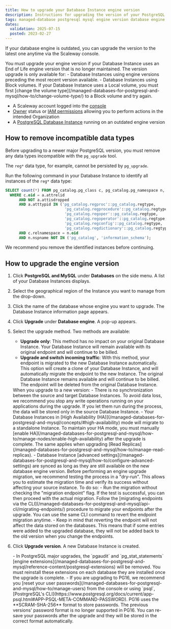 ```yaml
---
title: How to upgrade your Database Instance engine version
description: Instructions for upgrading the version of your PostgreSQL or MySQL database engine.
tags: managed-database postgresql mysql engine version database engine
dates:
  validation: 2025-07-15
  posted: 2023-02-27
---
```




If your database engine is outdated, you can upgrade the version to the latest one anytime via the Scaleway console.

<Message type="note">
  You must upgrade your engine version if your Database Instance uses an End of Life engine version that is no longer maintained.
</Message>

<Message type="important">
The version upgrade is only available for:
  - Database Instances using engine versions preceding the most recent version available.
  - Database Instances using Block volumes. If your Database Instance uses a Local volume, you must first [change the volume type](/managed-databases-for-postgresql-and-mysql/how-to/change-volume-type/) to a Block volume and try again.
</Message>

<Requirements />

- A Scaleway account logged into the [console](https://account.scaleway.com/?service=elements)
- [Owner](/iam/concepts/#owner) status or [IAM permissions](/iam/concepts/#permission) allowing you to perform actions in the intended Organization
- A [PostgreSQL Database Instance](/managed-databases-for-postgresql-and-mysql/how-to/create-a-database/) running on an outdated engine version

## How to remove incompatible data types

Before upgrading to a newer major PostgreSQL version, you must remove any data types incompatible with the `pg_upgrade` tool.

The `reg*` data type, for example, cannot be persisted by `pg_upgrade`.

Run the following command in your Database Instance to identify all instances of the `reg*` data type:

```sql
SELECT count(*) FROM pg_catalog.pg_class c, pg_catalog.pg_namespace n, pg_catalog.pg_attribute a
  WHERE c.oid = a.attrelid
      AND NOT a.attisdropped
      AND a.atttypid IN ('pg_catalog.regproc'::pg_catalog.regtype,
                          'pg_catalog.regprocedure'::pg_catalog.regtype,
                          'pg_catalog.regoper'::pg_catalog.regtype,
                          'pg_catalog.regoperator'::pg_catalog.regtype,
                          'pg_catalog.regconfig'::pg_catalog.regtype,
                          'pg_catalog.regdictionary'::pg_catalog.regtype)
      AND c.relnamespace = n.oid
      AND n.nspname NOT IN ('pg_catalog', 'information_schema'); 
```

We recommend you remove the identified instances before continuing.

## How to upgrade the engine version

1. Click **PostgreSQL and MySQL** under **Databases** on the side menu. A list of your Database Instances displays.
2. Select the geographical region of the Instance you want to manage from the drop-down.
3. Click the name of the database whose engine you want to upgrade. The Database Instance information page appears.
4. Click **Upgrade** under **Database engine**. A pop-up appears.
    <Lightbox image={image} alt="The pop-up says - This will upgrade your Database Instance rdb-peaceful-dijkstra. The upgrade will create a clone of your current Database Instance with an up-to-date engine version. Both the original and the new Database Instances will be billed. There is a drop-down to select a new engine version and they type of upgrade - 'Upgrade Only' or 'Upgrade and switch incoming traffic'. In the image 'Upgrade only is selected', and an information box says: 'No impact to your original Database Instance. Your Database Instance will remain available with its original endpoints. If you update your endpoints manually, you can revert to the old ones anytime." />
5. Select the upgrade method. Two methods are available:
    - **Upgrade only**: This method has no impact on your original Database Instance. Your Database Instance will remain available with its original endpoint and will continue to be billed.
    - **Upgrade and switch incoming traffic**: With this method, your endpoint is migrated to the new Database Instance automatically. This option will create a clone of your Database Instance, and will automatically migrate the endpoint to the new Instance. The original Database Instance remains available and will continue to be billed. The endpoint will be deleted from the original Database Instance.

    <Message type="important">
      When you upgrade to a new version:
        - There is no synchronization between the source and target Database Instances. To avoid data loss, we recommend you stop any write operations running on your applications during the upgrade. If you let them run during the process, the data will be stored only in the source Database Instance.
        - Your Database Instances in [High Availability (HA)](/managed-databases-for-postgresql-and-mysql/concepts/#high-availability) mode will migrate to a standalone Instance. To maintain your HA mode, you must manually [enable HA](/managed-databases-for-postgresql-and-mysql/how-to/manage-nodes/enable-high-availability) after the upgrade is complete. The same applies when upgrading [Read Replicas](/managed-databases-for-postgresql-and-mysql/how-to/manage-read-replicas).
        - Database Instance [advanced settings](/managed-databases-for-postgresql-and-mysql/how-to/configure-advanced-settings) are synced as long as they are still available on the new database engine version.
    </Message>

    <Message type="tip">
      Before performing an engine upgrade migration, we recommend testing the process in a "dry-run". This allows you to estimate the migration time and verify its success without affecting your source instance. To do so:
        - Run the migration without checking the "migration endpoint" flag. If the test is successful, you can then proceed with the actual migration. Follow the [migrating endpoints via the CLI](/managed-databases-for-postgresql-and-mysql/api-cli/migrating-endpoints/) procedure to migrate your endpoints after the upgrade. You can use the same CLI command to revert the endpoint migration anytime.
        - Keep in mind that reverting the endpoint will not affect the data stored on the databases. This means that if some entries were added to the upgraded database, they will not be added back to the old version when you change the endpoints.
    </Message>
6. Click **Upgrade version**. A new Database Instance is created.

    <Message type="important">
      - In PostgreSQL major upgrades, the `pgaudit` and `pg_stat_statements` [engine extensions](/managed-databases-for-postgresql-and-mysql/reference-content/postgresql-extensions) will be removed. You must reinstall these extensions on each database they are installed once the upgrade is complete.
      - If you are upgrading to PG16, we recommend you [reset your user passwords](/managed-databases-for-postgresql-and-mysql/how-to/manage-users) from the console or using `psql`, [PostrgreSQL's CLI](https://www.postgresql.org/docs/current/app-psql.html#APP-PSQL-META-COMMAND-PASSWORD). PG16 uses the **SCRAM-SHA-256** format to store passwords. The previous versions' password format is no longer supported in PG16. You can re-save your passwords after the upgrade and they will be stored in the correct format automatically.
    </Message>

